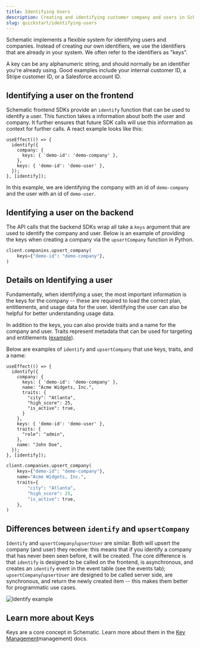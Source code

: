 ```yaml
---
title: Identifying Users
description: Creating and identifying customer company and users in Schematic
slug: quickstart/identifying-users
---
```


Schematic implements a flexible system for identifying users and companies. Instead of creating our own identifiers, we use the identifiers that are already in your system. We often refer to the identifiers as "keys".

A key can be any alphanumeric string, and should normally be an identifier you're already using. Good examples include your internal customer ID, a Stripe customer ID, or a Salesforce account ID. 

## Identifying a user on the frontend

Schematic frontend SDKs provide an `identify` function that can be used to identify a user. This function takes a information about both the user and company. It further ensures that future SDK calls will use this information as context for further calls. A react example looks like this:

```
useEffect(() => {
  identify({
    company: {
      keys: { 'demo-id': 'demo-company' },
    },
    keys: { 'demo-id': 'demo-user' },
  });
}, [identify]);
```

In this example, we are identifying the company with an id of `demo-company` and the user with an id of `demo-user`.

## Identifying a user on the backend

The API calls that the backend SDKs wrap all take a `keys` argument that are used to identify the company and user. Below is an example of providing the keys when creating a company via the `upsertCompany` function in Python.

```python
client.companies.upsert_company(
    keys={"demo-id": "demo-company"},
)
```

## Details on Identifying a user

Fundamentally, when identifying a user, the most important information is the keys for the company -- these are required to load the correct plan, entitlements, and usage data for the user. Identifying the user can also be helpful for better understanding usage data. 

In addition to the keys, you can also provide traits and a name for the company and user. Traits represent metadata that can be used for targeting and entitlements ([example](/playbooks/metering#trait-based-vs-event-based-features)). 

Below are examples of `identify` and `upsertCompany` that use keys, traits, and a name:

```
useEffect(() => {
  identify({
    company: {
      keys: { 'demo-id': 'demo-company' },
      name: "Acme Widgets, Inc.",
      traits: {
        "city": "Atlanta",
        "high_score": 25,
        "is_active": true,
      }
    },
    keys: { 'demo-id': 'demo-user' },
    traits: {
      "role": "admin",
    },
    name: "John Doe",
  });
}, [identify]);
```

```python
client.companies.upsert_company(
    keys={"demo-id": "demo-company"},
    name="Acme Widgets, Inc.",
    traits={
        "city": "Atlanta",
        "high_score": 25,
        "is_active": true,
    },
)
```

## Differences between `identify` and `upsertCompany`

`Identify` and `upsertCompany`/`upsertUser` are similar. Both will upsert the company (and user) they receive: this means that if you identify a company that has never been seen before, it will be created. The core difference is that `identify` is designed to be called on the frontend, is asynchronous, and creates an `identify` event in the event table (see the events tab); `upsertCompany`/`upsertUser` are designed to be called server side, are synchronous, and return the newly created item -- this makes them better for programmatic use cases.

![Identify example](../../assets/images/developer_resources/developer-resources-identify-1.png)

## Learn more about Keys

Keys are a core concept in Schematic. Learn more about them in the [Key Management](/developer_resources/key)management) docs. 
